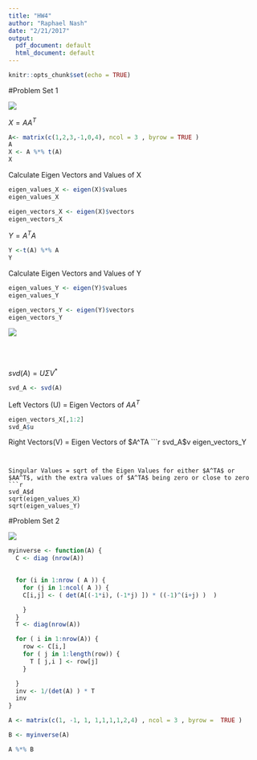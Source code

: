 ```yaml
---
title: "HW4"
author: "Raphael Nash"
date: "2/21/2017"
output:
  pdf_document: default
  html_document: default
---
```


```r
knitr::opts_chunk$set(echo = TRUE)
```

#Problem Set 1

![](ps1a.png)


$X=AA^T$
```r
A<- matrix(c(1,2,3,-1,0,4), ncol = 3 , byrow = TRUE )
A
X <- A %*% t(A)
X

```

Calculate Eigen Vectors and Values of X
```r
eigen_values_X <- eigen(X)$values
eigen_values_X

eigen_vectors_X <- eigen(X)$vectors
eigen_vectors_X
```

$Y=A^TA$
```r
Y <-t(A) %*% A
Y
```

Calculate Eigen Vectors and Values of Y
```r
eigen_values_Y <- eigen(Y)$values
eigen_values_Y

eigen_vectors_Y <- eigen(Y)$vectors
eigen_vectors_Y
```


![](ps1b.png)

<br><br>

$svd(A) = U \Sigma V^*$
```r
svd_A <- svd(A)
```

Left  Vectors (U) = Eigen Vectors of $AA^T$
```r
eigen_vectors_X[,1:2]
svd_A$u
```

Right  Vectors(V) = Eigen Vectors of $A^TA
```r
svd_A$v
eigen_vectors_Y
```


Singular Values = sqrt of the Eigen Values for either $A^TA$ or $AA^T$, with the extra values of $A^TA$ being zero or close to zero 
```r
svd_A$d
sqrt(eigen_values_X)
sqrt(eigen_values_Y)
```


#Problem Set 2

![](ps2.png)


```r

myinverse <- function(A) {
  C <- diag (nrow(A))

  
  for (i in 1:nrow ( A )) {
    for (j in 1:ncol( A )) {
    C[i,j] <- ( det(A[(-1*i), (-1*j) ]) * ((-1)^(i+j) )  )

    }
  }
  T <- diag(nrow(A)) 

  for ( i in 1:nrow(A)) {
    row <- C[i,]
    for ( j in 1:length(row)) {
      T [ j,i ] <- row[j]
    }

  }
  inv <- 1/(det(A) ) * T
  inv
}

```


```r

A <- matrix(c(1, -1, 1, 1,1,1,1,2,4) , ncol = 3 , byrow =  TRUE )

B <- myinverse(A)

A %*% B

```